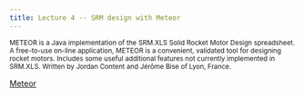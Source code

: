 ```yaml
---
title: Lecture 4 -- SRM design with Meteor
---
```


<sub>METEOR is a Java implementation of the SRM.XLS Solid Rocket Motor Design
   spreadsheet. A free-to-use on-line application, METEOR is a convenient,
   validated tool for designing rocket motors. Includes some useful additional
   features not currently implemented in SRM.XLS. Written by Jordan Content and
   Jérôme Bise of Lyon, France.
</sub>

[Meteor](https://meteor.open-sky.fr/demo)
